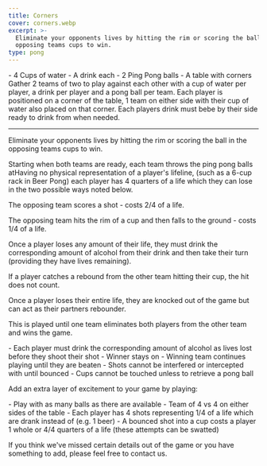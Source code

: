 ```yaml
---
title: Corners
cover: corners.webp
excerpt: >-
  Eliminate your opponents lives by hitting the rim or scoring the ball in the
  opposing teams cups to win.
type: pong
---
```


<GameHero
  cover="/BeerGoggleGames/images/corners.webp"
  alt="Corners"
/>

<GameSection title="Equipment" icon="/BeerGoggleGames/images/liquor.webp">
-   4 Cups of water
-   A drink each
-   2 Ping Pong balls
-   A table with corners
</GameSection>

<GameSection title="Setup" icon="/BeerGoggleGames/images/settings.webp">
Gather 2 teams of two to play against each other with a cup of water per player, a drink per player and a pong ball per team. Each player is positioned on a corner of the table, 1 team on either side with their cup of water also placed on that corner. Each players drink must bebe by their side ready to drink from when needed.

* * *
</GameSection>

<GameSection title="Aim of the Game" icon="/BeerGoggleGames/images/target.webp">
<p>Eliminate your opponents lives by hitting the rim or scoring the ball in the opposing teams cups to win.</p>
</GameSection>

<GameSection title="How to Play" icon="/BeerGoggleGames/images/question.webp">
Starting when both teams are ready, each team throws the ping pong balls atHaving no physical representation of a player's lifeline, (such as a 6-cup rack in Beer Pong) each player has 4 quarters of a life which they can lose in the two possible ways noted below.

The opposing team scores a shot - costs 2/4 of a life.

The opposing team hits the rim of a cup and then falls to the ground - costs 1/4 of a life.

Once a player loses any amount of their life, they must drink the corresponding amount of alcohol from their drink and then take their turn (providing they have lives remaining).

If a player catches a rebound from the other team hitting their cup, the hit does not count.

Once a player loses their entire life, they are knocked out of the game but can act as their partners rebounder.

This is played until one team eliminates both players from the other team and wins the game.
</GameSection>

<GameSection title="Rules" icon="/BeerGoggleGames/images/rules.webp">
-   Each player must drink the corresponding amount of alcohol as lives lost before they shoot their shot
-   Winner stays on - Winning team continues playing until they are beaten
-   Shots cannot be interfered or intercepted with until bounced
-   Cups cannot be touched unless to retrieve a pong ball
</GameSection>

<GameSection title="Special Edition" icon="/BeerGoggleGames/images/special.webp">
<p>Add an extra layer of excitement to your game by playing:</p>
</GameSection>

<GameSection title="**Mayhem Style**" icon="/BeerGoggleGames/images/question.webp">
-   Play with as many balls as there are available
-   Team of 4 vs 4 on either sides of the table
-   Each player has 4 shots representing 1/4 of a life which are drank instead of (e.g. 1 beer)
-   A bounced shot into a cup costs a player 1 whole or 4/4 quarters of a life (these attempts can be swatted)
</GameSection>

<ShareButtons title="Corners" />

<FeedbackCard>
<p>If you think we've missed certain details out of the game or you have something to add, please feel free to contact us.</p>
</FeedbackCard>
